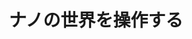 ﻿---
title: "ナノの世界を操作する"
category: "その他"
vol: "59"
interviewee: "脇 慶子 "
url: ""
tags: []
pdf: "59-2.pdf"
facephoto: ""
career: ""
preface: "エネルギー問題解決の可能性を秘めた燃料電池や、新たな蓄電装置として注目されつつある電気化学キャパシタ。脇では材料の微細構造を制御することで、これらの性能をより向上させることを目指している。"
---
